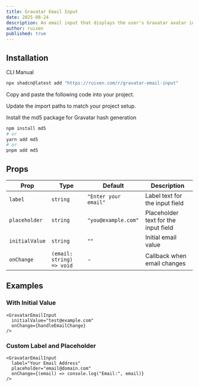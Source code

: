```yaml
---
title: Gravatar Email Input
date: 2025-08-24
description: An email input that displays the user's Gravatar avatar in real-time
author: ruixen
published: true
---
```


<ComponentPreview name="gravatar-email-input-demo" />

## Installation

<Tabs defaultValue="cli">

<TabsList>
  <TabsTrigger value="cli">CLI</TabsTrigger>
  <TabsTrigger value="manual">Manual</TabsTrigger>
</TabsList>
<TabsContent value="cli">

```bash
npx shadcn@latest add "https://ruixen.com/r/gravatar-email-input"
```

</TabsContent>

<TabsContent value="manual">

<Steps>

<Step>Copy and paste the following code into your project.</Step>

<ComponentSource name="gravatar-email-input" />

<Step>Update the import paths to match your project setup.</Step>

<Step>Install the md5 package for Gravatar hash generation</Step>

```bash
npm install md5
# or
yarn add md5
# or
pnpm add md5
```

</Steps>

</TabsContent>

</Tabs>

## Props

| Prop           | Type                      | Default              | Description                          |
| -------------- | ------------------------- | -------------------- | ------------------------------------ |
| `label`        | `string`                  | `"Enter your email"` | Label text for the input field       |
| `placeholder`  | `string`                  | `"you@example.com"`  | Placeholder text for the input field |
| `initialValue` | `string`                  | `""`                 | Initial email value                  |
| `onChange`     | `(email: string) => void` | -                    | Callback when email changes          |

## Examples

### With Initial Value

```tsx
<GravatarEmailInput
  initialValue="test@example.com"
  onChange={handleEmailChange}
/>
```

### Custom Label and Placeholder

```tsx
<GravatarEmailInput
  label="Your Email Address"
  placeholder="email@domain.com"
  onChange={(email) => console.log("Email:", email)}
/>
```
